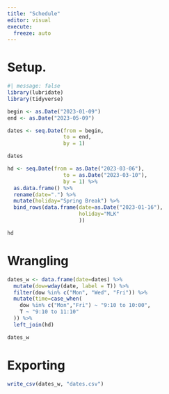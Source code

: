 ```yaml
---
title: "Schedule"
editor: visual
execute: 
  freeze: auto
---
```


# Setup.

```r
#| message: false
library(lubridate)
library(tidyverse)
```

```r
begin <- as.Date("2023-01-09")
end <- as.Date("2023-05-09")
```

```r
dates <- seq.Date(from = begin, 
                  to = end, 
                  by = 1)

dates
```

```r
hd <- seq.Date(from = as.Date("2023-03-06"), 
                  to = as.Date("2023-03-10"), 
                  by = 1) %>%
  as.data.frame() %>%
  rename(date=".") %>%
  mutate(holiday="Spring Break") %>%
  bind_rows(data.frame(date=as.Date("2023-01-16"),
                       holiday="MLK"
                       ))

hd

```

# Wrangling

```r
dates_w <- data.frame(date=dates) %>%
  mutate(dow=wday(date, label = T)) %>%
  filter(dow %in% c("Mon", "Wed", "Fri")) %>%
  mutate(time=case_when(
    dow %in% c("Mon","Fri") ~ "9:10 to 10:00",
    T ~ "9:10 to 11:10"
  )) %>%
  left_join(hd) 

dates_w
```

# Exporting

```r
write_csv(dates_w, "dates.csv")
```
